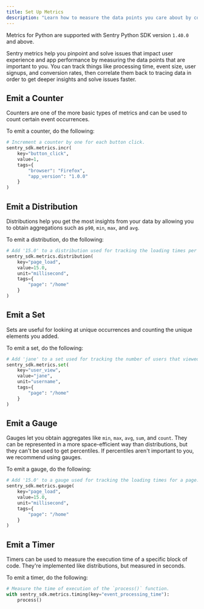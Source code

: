 ```yaml
---
title: Set Up Metrics
description: "Learn how to measure the data points you care about by configuring Metrics in your Python app."
---
```


<Include name="feature-stage-beta-metrics.mdx" />
<Note>

Metrics for Python are supported with Sentry Python SDK version `1.40.0` and above.

</Note>

Sentry metrics help you pinpoint and solve issues that impact user experience and app performance by measuring the data points that are important to you. You can track things like processing time, event size, user signups, and conversion rates, then correlate them back to tracing data in order to get deeper insights and solve issues faster.

## Emit a Counter

Counters are one of the more basic types of metrics and can be used to count certain event occurrences.

To emit a counter, do the following:

```python
# Increment a counter by one for each button click.
sentry_sdk.metrics.incr(
	key="button_click",
	value=1,
	tags={
		"browser": "Firefox",
		"app_version": "1.0.0"
	}
)
```

## Emit a Distribution

Distributions help you get the most insights from your data by allowing you to obtain aggregations such as `p90`, `min`, `max`, and `avg`.

To emit a distribution, do the following:

```python
# Add '15.0' to a distribution used for tracking the loading times per page.
sentry_sdk.metrics.distribution(
	key="page_load",
	value=15.0,
	unit="millisecond",
	tags={
		"page": "/home"
	}
)
```

## Emit a Set

Sets are useful for looking at unique occurrences and counting the unique elements you added.

To emit a set, do the following:

```python
# Add 'jane' to a set used for tracking the number of users that viewed a page.
sentry_sdk.metrics.set(
	key="user_view",
	value="jane",
	unit="username",
	tags={
		"page": "/home"
	}
)
```

## Emit a Gauge

Gauges let you obtain aggregates like `min`, `max`, `avg`, `sum`, and `count`. They can be represented in a more space-efficient way than distributions, but they can't be used to get percentiles. If percentiles aren't important to you, we recommend using gauges.

To emit a gauge, do the following:

```python
# Add '15.0' to a gauge used for tracking the loading times for a page.
sentry_sdk.metrics.gauge(
	key="page_load",
	value=15.0,
	unit="millisecond",
	tags={
		"page": "/home"
	}
)
```

## Emit a Timer

Timers can be used to measure the execution time of a specific block of code. They're implemented like distributions, but measured in seconds.

To emit a timer, do the following:

```python
# Measure the time of execution of the `process()` function.
with sentry_sdk.metrics.timing(key="event_processing_time"):
	process()
```
